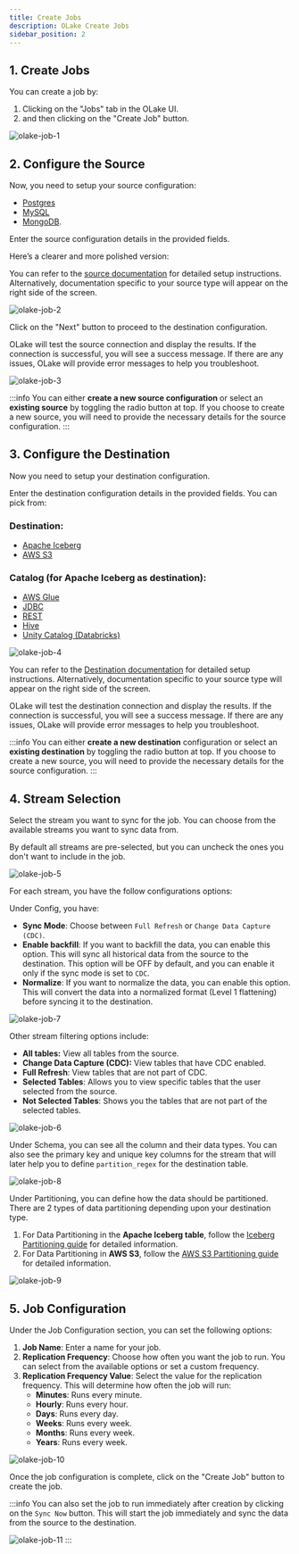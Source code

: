 ```yaml
---
title: Create Jobs
description: OLake Create Jobs
sidebar_position: 2
---
```


## 1. Create Jobs

You can create a job by:

1. Clicking on the "Jobs" tab in the OLake UI.
2. and then clicking on the "Create Job" button.

![olake-job-1](/img/docs/jobs/olake-job-1.png)

## 2. Configure the Source
Now, you need to setup your source configuration: 
- [Postgres](../connectors/postgres/overview) 
- [MySQL](../connectors/mysql/overview) 
- [MongoDB](../connectors/mongodb/overview). 
    
Enter the source configuration details in the provided fields. 

Here’s a clearer and more polished version:

You can refer to the [source documentation](../connectors/overview) for detailed setup instructions. Alternatively, documentation specific to your source type will appear on the right side of the screen.

![olake-job-2](/img/docs/jobs/olake-job-2.png)

Click on the "Next" button to proceed to the destination configuration.

OLake will test the source connection and display the results. If the connection is successful, you will see a success message. If there are any issues, OLake will provide error messages to help you troubleshoot.

![olake-job-3](/img/docs/jobs/olake-job-3.png)

:::info
You can either **create a new source configuration** or select an **existing source** by toggling the radio button at top. If you choose to create a new source, you will need to provide the necessary details for the source configuration.
:::

## 3. Configure the Destination
Now you need to setup your destination configuration. 

Enter the destination configuration details in the provided fields. You can pick from:

### Destination: 
- [Apache Iceberg](../writers/iceberg/overview) 
- [AWS S3](../writers/parquet/s3)

### Catalog (for Apache Iceberg as destination):

- [AWS Glue](../writers/iceberg/catalog/glue)
- [JDBC](../writers/iceberg/catalog/jdbc)
- [REST](../writers/iceberg/catalog/rest)
- [Hive](../writers/iceberg/catalog/hive)
- [Unity Catalog (Databricks)](../writers/iceberg/unity-catalog)

![olake-job-4](/img/docs/jobs/olake-job-4.png)

You can refer to the [Destination documentation](../writers/overview) for detailed setup instructions. Alternatively, documentation specific to your source type will appear on the right side of the screen.


OLake will test the destination connection and display the results. If the connection is successful, you will see a success message. If there are any issues, OLake will provide error messages to help you troubleshoot.

:::info
You can either **create a new destination** configuration or select an **existing destination** by toggling the radio button at top. If you choose to create a new source, you will need to provide the necessary details for the source configuration.
:::

## 4. Stream Selection

Select the stream you want to sync for the job. You can choose from the available streams you want to sync data from. 

By default all streams are pre-selected, but you can uncheck the ones you don't want to include in the job.

![olake-job-5](/img/docs/jobs/olake-job-5.png)

For each stream, you have the follow configurations options:

Under Config, you have:
- **Sync Mode**: Choose between `Full Refresh` or `Change Data Capture (CDC)`.
- **Enable backfill**: If you want to backfill the data, you can enable this option. This will sync all historical data from the source to the destination. This option will be OFF by default, and you can enable it only if the sync mode is set to `CDC`.
- **Normalize**: If you want to normalize the data, you can enable this option. This will convert the data into a normalized format (Level 1 flattening) before syncing it to the destination.

![olake-job-7](/img/docs/jobs/olake-job-7.png)

Other stream filtering options include:
- **All tables:** View all tables from the source.
- **Change Data Capture (CDC):** View tables that have CDC enabled.
- **Full Refresh**: View tables that are not part of CDC.
- **Selected Tables**: Allows you to view specific tables that the user selected from the source.
- **Not Selected Tables**: Shows you the tables that are not part of the selected tables.

![olake-job-6](/img/docs/jobs/olake-job-6.png)

Under Schema, you can see all the column and their data types. You can also see the primary key and unique key columns for the stream that will later help you to define `partition_regex` for the destination table.

![olake-job-8](/img/docs/jobs/olake-job-8.png)

Under Partitioning, you can define how the data should be partitioned. There are 2 types of data partitioning depending upon your destination type.

1. For Data Partitioning in the **Apache Iceberg table**, follow the [Iceberg Partitioning guide](../writers/iceberg/partitioning) for detailed information.
2. For Data Partitioning in **AWS S3**, follow the [AWS S3 Partitioning guide](../writers/parquet/partitioning) for detailed information.

![olake-job-9](/img/docs/jobs/olake-job-9.png)

## 5. Job Configuration

Under the Job Configuration section, you can set the following options:
1. **Job Name**: Enter a name for your job.
2. **Replication Frequency**: Choose how often you want the job to run. You can select from the available options or set a custom frequency.
3. **Replication Frequency Value**: Select the value for the replication frequency. This will determine how often the job will run:
    - **Minutes**: Runs every minute.
    - **Hourly**: Runs every hour.
    - **Days**: Runs every day.
    - **Weeks**: Runs every week.
    - **Months**: Runs every week.
    - **Years**: Runs every week.

![olake-job-10](/img/docs/jobs/olake-job-10.png)

Once the job configuration is complete, click on the "Create Job" button to create the job.

:::info
You can also set the job to run immediately after creation by clicking on the `Sync Now` button. This will start the job immediately and sync the data from the source to the destination.

![olake-job-11](/img/docs/jobs/olake-job-11.png)
:::
